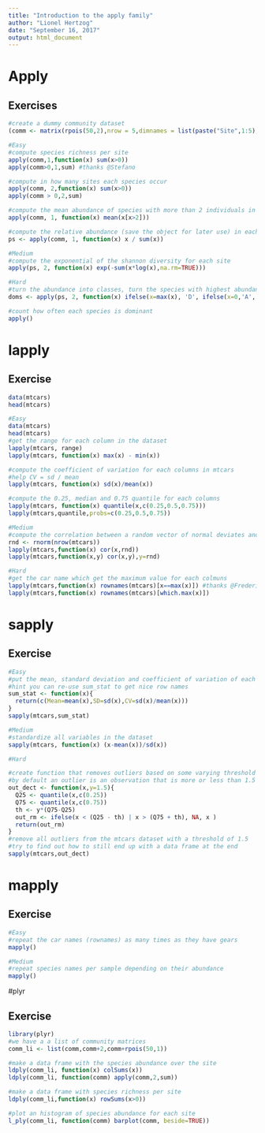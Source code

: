 ```yaml
---
title: "Introduction to the apply family"
author: "Lionel Hertzog"
date: "September 16, 2017"
output: html_document
---
```

# Apply

## Exercises 

```r
#create a dummy community dataset
(comm <- matrix(rpois(50,2),nrow = 5,dimnames = list(paste("Site",1:5),paste("Species",1:10))))

#Easy
#compute species richness per site
apply(comm,1,function(x) sum(x>0))
apply(comm>0,1,sum) #thanks @Stefano

#compute in how many sites each species occur
apply(comm, 2,function(x) sum(x>0))
apply(comm > 0,2,sum)

#compute the mean abundance of species with more than 2 individuals in each site
apply(comm, 1, function(x) mean(x[x>2]))

#compute the relative abundance (save the object for later use) in each site
ps <- apply(comm, 1, function(x) x / sum(x))

#Medium
#compute the exponential of the shannon diversity for each site
apply(ps, 2, function(x) exp(-sum(x*log(x),na.rm=TRUE)))

#Hard
#turn the abundance into classes, turn the species with highest abundance into a "D" all others with abundance superior to 0 into "S" and species of 0 into "A" (save the object)
doms <- apply(ps, 2, function(x) ifelse(x=max(x), 'D', ifelse(x=0,'A', 'S')))

#count how often each species is dominant
apply()
```

# lapply

## Exercise
```r
data(mtcars)
head(mtcars)
```


```r
#Easy
data(mtcars)
head(mtcars)
#get the range for each column in the dataset
lapply(mtcars, range)
lapply(mtcars, function(x) max(x) - min(x))

#compute the coefficient of variation for each columns in mtcars
#help CV = sd / mean
lapply(mtcars, function(x) sd(x)/mean(x))

#compute the 0.25, median and 0.75 quantile for each columns
lapply(mtcars, function(x) quantile(x,c(0.25,0.5,0.75)))
lapply(mtcars,quantile,probs=c(0.25,0.5,0.75))

#Medium
#compute the correlation between a random vector of normal deviates and each columns, hint: you have to use a function with more than one argument
rnd <- rnorm(nrow(mtcars))
lapply(mtcars,function(x) cor(x,rnd))
lapply(mtcars,function(x,y) cor(x,y),y=rnd)

#Hard
#get the car name which get the maximum value for each colmuns
lapply(mtcars,function(x) rownames(mtcars)[x==max(x)]) #thanks @Frederik
lapply(mtcars,function(x) rownames(mtcars)[which.max(x)])
```

# sapply

## Exercise

```r
#Easy
#put the mean, standard deviation and coefficient of variation of each column into a nice table
#hint you can re-use sum_stat to get nice row names
sum_stat <- function(x){
  return(c(Mean=mean(x),SD=sd(x),CV=sd(x)/mean(x)))
}
sapply(mtcars,sum_stat)

#Medium
#standardize all variables in the dataset
sapply(mtcars, function(x) (x-mean(x))/sd(x))

#Hard

#create function that removes outliers based on some varying threshold
#by default an outlier is an observation that is more or less than 1.5 * (Q75 - Q25)
out_dect <- function(x,y=1.5){
  Q25 <- quantile(x,c(0.25))
  Q75 <- quantile(x,c(0.75))
  th <- y*(Q75-Q25)
  out_rm <- ifelse(x < (Q25 - th) | x > (Q75 + th), NA, x )
  return(out_rm)
}
#remove all outliers from the mtcars dataset with a threshold of 1.5
#try to find out how to still end up with a data frame at the end
sapply(mtcars,out_dect)
```


# mapply

## Exercise

```r
#Easy
#repeat the car names (rownames) as many times as they have gears
mapply()

#Medium
#repeat species names per sample depending on their abundance
mapply()
```

#plyr

## Exercise

```r
library(plyr)
#we have a a list of community matrices
comm_li <- list(comm,comm+2,comm+rpois(50,1))

#make a data frame with the species abundance over the site
ldply(comm_li, function(x) colSums(x))
ldply(comm_li, function(comm) apply(comm,2,sum))

#make a data frame with species richness per site
ldply(comm_li,function(x) rowSums(x>0))

#plot an histogram of species abundance for each site
l_ply(comm_li, function(comm) barplot(comm, beside=TRUE))
```
